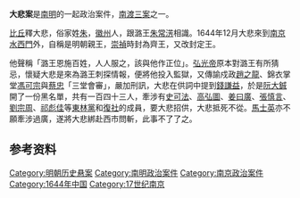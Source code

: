 '''大悲案'''是[[南明|南明]]的一起政治案件，[[南渡三案|南渡三案]]之一。

[[比丘|比丘]]釋大悲，俗家姓[[朱姓|朱]]，[[徽州|徽州]]人，跟潞王[[朱常淓|朱常淓]]相識。1644年12月大悲來到[[南京|南京]][[南京城墙|水西門]]外，自稱是明朝親王，[[崇禎|崇禎]]時封為齊王，又改封定王。

他聲稱「潞王恩施百姓，人人服之，該與他作正位」。[[弘光帝|弘光帝]]原本對潞王有所猜忌，懷疑大悲是來為潞王刺探情報，便將他投入監獄，又傳諭戍政[[趙之龍|趙之龍]]、錦衣掌堂[[馮可宗|馮可宗]]與[[蔡忠|蔡忠]]「三堂會審」，嚴加刑訊，大悲在供詞中提到[[錢謙益|錢謙益]]，於是[[阮大鋮|阮大鋮]]開了一份黑名單，共有一百四十三人，牽涉有[[史可法|史可法]]、[[高弘圖|高弘圖]]、[[姜曰廣|姜曰廣]]、[[張慎言_(萬曆庚戌進士)|張慎言]]、[[劉宗周|劉宗周]]、[[祁彪佳|祁彪佳]]等[[東林黨|東林黨]]和[[復社|復社]]的成員，要大悲招供，大悲抵死不從。[[馬士英|馬士英]]亦不願牽涉過廣，遂將大悲綁赴西市問斬，此事不了了之。

== 参考资料 ==
{{reflist}}

{{明朝历史事件}}

[[Category:明朝历史悬案|Category:明朝历史悬案]]
[[Category:南明政治案件|Category:南明政治案件]]
[[Category:南京政治案件|Category:南京政治案件]]
[[Category:1644年中国|Category:1644年中国]]
[[Category:17世纪南京|Category:17世纪南京]]